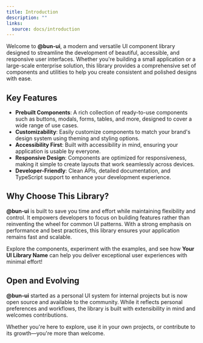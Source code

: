```yaml
---
title: Introduction
description: ""
links:
  source: docs/introduction
---
```


Welcome to **@bun-ui**, a modern and versatile UI component library designed to streamline the development of beautiful, accessible, and responsive user interfaces. Whether you're building a small application or a large-scale enterprise solution, this library provides a comprehensive set of components and utilities to help you create consistent and polished designs with ease.

## Key Features

- **Prebuilt Components**: A rich collection of ready-to-use components such as buttons, modals, forms, tables, and more, designed to cover a wide range of use cases.
- **Customizability**: Easily customize components to match your brand's design system using theming and styling options.
- **Accessibility First**: Built with accessibility in mind, ensuring your application is usable by everyone.
- **Responsive Design**: Components are optimized for responsiveness, making it simple to create layouts that work seamlessly across devices.
- **Developer-Friendly**: Clean APIs, detailed documentation, and TypeScript support to enhance your development experience.

## Why Choose This Library?

**@bun-ui** is built to save you time and effort while maintaining flexibility and control. It empowers developers to focus on building features rather than reinventing the wheel for common UI patterns. With a strong emphasis on performance and best practices, this library ensures your application remains fast and scalable.

Explore the components, experiment with the examples, and see how **Your UI Library Name** can help you deliver exceptional user experiences with minimal effort!

## Open and Evolving

**@bun-ui** started as a personal UI system for internal projects but is now open source and available to the community. While it reflects personal preferences and workflows, the library is built with extensibility in mind and welcomes contributions.

Whether you're here to explore, use it in your own projects, or contribute to its growth—you're more than welcome.
